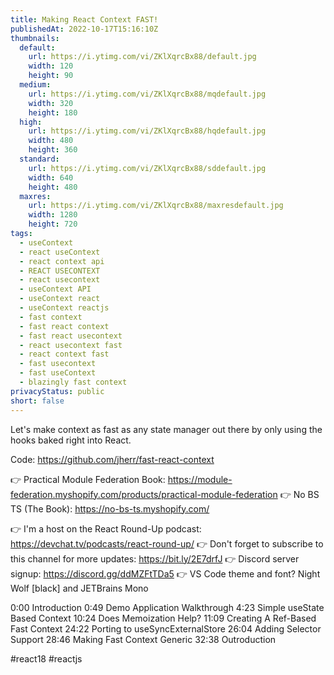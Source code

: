 ```yaml
---
title: Making React Context FAST!
publishedAt: 2022-10-17T15:16:10Z
thumbnails:
  default:
    url: https://i.ytimg.com/vi/ZKlXqrcBx88/default.jpg
    width: 120
    height: 90
  medium:
    url: https://i.ytimg.com/vi/ZKlXqrcBx88/mqdefault.jpg
    width: 320
    height: 180
  high:
    url: https://i.ytimg.com/vi/ZKlXqrcBx88/hqdefault.jpg
    width: 480
    height: 360
  standard:
    url: https://i.ytimg.com/vi/ZKlXqrcBx88/sddefault.jpg
    width: 640
    height: 480
  maxres:
    url: https://i.ytimg.com/vi/ZKlXqrcBx88/maxresdefault.jpg
    width: 1280
    height: 720
tags:
  - useContext
  - react useContext
  - react context api
  - REACT USECONTEXT
  - react usecontext
  - useContext API
  - useContext react
  - useContext reactjs
  - fast context
  - fast react context
  - fast react usecontext
  - react usecontext fast
  - react context fast
  - fast usecontext
  - fast useContext
  - blazingly fast context
privacyStatus: public
short: false
---
```

  
  Let's make context as fast as any state manager out there by only using the hooks baked right into React.

Code: https://github.com/jherr/fast-react-context

👉 Practical Module Federation Book:  https://module-federation.myshopify.com/products/practical-module-federation
👉 No BS TS (The Book): https://no-bs-ts.myshopify.com/

👉 I'm a host on the React Round-Up podcast: https://devchat.tv/podcasts/react-round-up/
👉 Don't forget to subscribe to this channel for more updates: https://bit.ly/2E7drfJ
👉 Discord server signup: https://discord.gg/ddMZFtTDa5
👉 VS Code theme and font? Night Wolf [black] and JETBrains Mono

0:00 Introduction
0:49 Demo Application Walkthrough
4:23 Simple useState Based Context
10:24 Does Memoization Help?
11:09 Creating A Ref-Based Fast Context
24:22 Porting to useSyncExternalStore
26:04 Adding Selector Support
28:46 Making Fast Context Generic
32:38 Outroduction


#react18 #reactjs
  